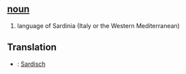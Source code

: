 ==[[noun]]==

#language of Sardinia (Italy or the Western Mediterranean)

==Translation==
*{{nl}}: [[Sardisch]]